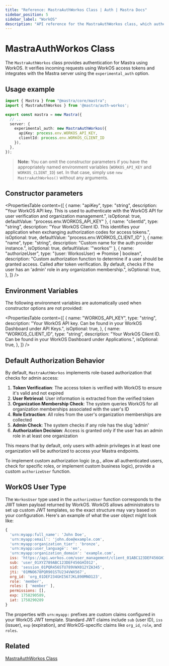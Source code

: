 ```yaml
---
title: "Reference: MastraAuthWorkos Class | Auth | Mastra Docs"
sidebar_position: 5
sidebar_label: "WorkOS"
description: "API reference for the MastraAuthWorkos class, which authenticates Mastra applications using WorkOS authentication."
---
```


# MastraAuthWorkos Class

The `MastraAuthWorkos` class provides authentication for Mastra using WorkOS. It verifies incoming requests using WorkOS access tokens and integrates with the Mastra server using the `experimental_auth` option.

## Usage example

```typescript filename="src/mastra/index.ts" showLineNumbers copy
import { Mastra } from "@mastra/core/mastra";
import { MastraAuthWorkos } from '@mastra/auth-workos';

export const mastra = new Mastra({
  // ..
  server: {
    experimental_auth: new MastraAuthWorkos({
      apiKey: process.env.WORKOS_API_KEY,
      clientId: process.env.WORKOS_CLIENT_ID
    }),
  },
});
```

> **Note:** You can omit the constructor parameters if you have the appropriately named environment variables (`WORKOS_API_KEY` and `WORKOS_CLIENT_ID`) set. In that case, simply use `new MastraAuthWorkos()` without any arguments.

## Constructor parameters

<PropertiesTable
  content={[
    {
      name: "apiKey",
      type: "string",
      description: "Your WorkOS API key. This is used to authenticate with the WorkOS API for user verification and organization management.",
      isOptional: true,
      defaultValue: "process.env.WORKOS_API_KEY"
    },
    {
      name: "clientId",
      type: "string",
      description: "Your WorkOS Client ID. This identifies your application when exchanging authorization codes for access tokens.",
      isOptional: true,
      defaultValue: "process.env.WORKOS_CLIENT_ID"
    },
    {
      name: "name",
      type: "string",
      description: "Custom name for the auth provider instance.",
      isOptional: true,
      defaultValue: '"workos"'
    },
    {
      name: "authorizeUser",
      type: "(user: WorkosUser) => Promise<boolean> | boolean",
      description: "Custom authorization function to determine if a user should be granted access. Called after token verification. By default, checks if the user has an 'admin' role in any organization membership.",
      isOptional: true,
    },
  ]}
/>

## Environment Variables

The following environment variables are automatically used when constructor options are not provided:

<PropertiesTable
  content={[
    {
      name: "WORKOS_API_KEY",
      type: "string",
      description: "Your WorkOS API key. Can be found in your WorkOS Dashboard under API Keys.",
      isOptional: true,
    },
    {
      name: "WORKOS_CLIENT_ID",
      type: "string",
      description: "Your WorkOS Client ID. Can be found in your WorkOS Dashboard under Applications.",
      isOptional: true,
    },
  ]}
/>

## Default Authorization Behavior

By default, `MastraAuthWorkos` implements role-based authorization that checks for admin access:

1. **Token Verification**: The access token is verified with WorkOS to ensure it's valid and not expired
2. **User Retrieval**: User information is extracted from the verified token
3. **Organization Membership Check**: The system queries WorkOS for all organization memberships associated with the user's ID
4. **Role Extraction**: All roles from the user's organization memberships are collected
5. **Admin Check**: The system checks if any role has the slug 'admin'
6. **Authorization Decision**: Access is granted only if the user has an admin role in at least one organization

This means that by default, only users with admin privileges in at least one organization will be authorized to access your Mastra endpoints.

To implement custom authorization logic (e.g., allow all authenticated users, check for specific roles, or implement custom business logic), provide a custom `authorizeUser` function.

## WorkOS User Type

The `WorkosUser` type used in the `authorizeUser` function corresponds to the JWT token payload returned by WorkOS. WorkOS allows administrators to set up custom JWT templates, so the exact structure may vary based on your configuration. Here's an example of what the user object might look like:

```javascript
{
  'urn:myapp:full_name': 'John Doe',
  'urn:myapp:email': 'john.doe@example.com',
  'urn:myapp:organization_tier': 'bronze',
  'urn:myapp:user_language': 'en',
  'urn:myapp:organization_domain': 'example.com',
  iss: 'https://api.workos.com/user_management/client_01ABC123DEF456GHI789JKL012',
  sub: 'user_01XYZ789ABC123DEF456GHI012',
  sid: 'session_01PQR456STU789VWX012YZA345',
  jti: '01MNO678PQR901STU234VWX567',
  org_id: 'org_01DEF234GHI567JKL890MNO123',
  role: 'member',
  roles: [ 'member' ],
  permissions: [],
  exp: 1758290589,
  iat: 1758290289
}
```

The properties with `urn:myapp:` prefixes are custom claims configured in your WorkOS JWT template. Standard JWT claims include `sub` (user ID), `iss` (issuer), `exp` (expiration), and WorkOS-specific claims like `org_id`, `role`, and `roles`.

## Related

[MastraAuthWorkos Class](/auth/workos)

